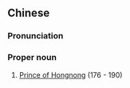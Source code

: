 {{also|弘农王}}
==Chinese==
{{zh-forms|s=弘农王|type=21}}

===Pronunciation===
{{zh-pron
|m=Hóngnóng Wáng
|cat=pn
}}

===Proper noun===
{{zh-proper noun}}

# [[w:Prince of Hongnong|Prince of Hongnong]] (176 - 190)
